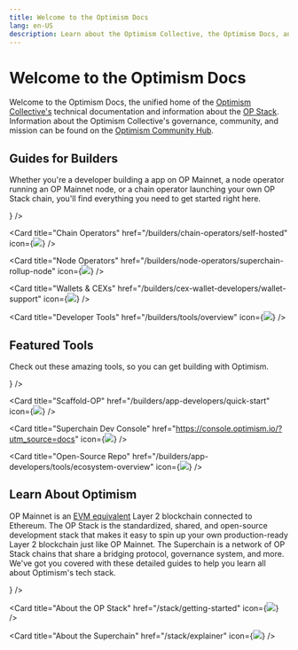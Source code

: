 ```yaml
---
title: Welcome to the Optimism Docs
lang: en-US
description: Learn about the Optimism Collective, the Optimism Docs, and how to get started building with Optimism.
---
```



# Welcome to the Optimism Docs

Welcome to the Optimism Docs, the unified home of the [Optimism Collective's](/connect/resources/glossary#optimism-collective) technical documentation and information about the [OP Stack](/stack/getting-started).
Information about the Optimism Collective's governance, community, and mission can be found on the [Optimism Community Hub](https://community.optimism.io/docs/governance/).

## Guides for Builders

Whether you're a developer building a app on OP Mainnet, a node operator running an OP Mainnet node, or a chain operator launching your own OP Stack chain, you'll find everything you need to get started right here.

<Cards>
  <Card title="App Developers" href="/builders/app-developers/overview" icon={<img src="img/icons/terminal-window-line.svg" />} />

  <Card title="Chain Operators" href="/builders/chain-operators/self-hosted" icon={<img src="img/icons/instance-line.svg" />} />

  <Card title="Node Operators" href="/builders/node-operators/superchain-rollup-node" icon={<img src="img/icons/computer-line.svg" />} />

  <Card title="Wallets & CEXs" href="/builders/cex-wallet-developers/wallet-support" icon={<img src="img/icons/wallet.svg" />} />

  <Card title="Developer Tools" href="/builders/tools/overview" icon={<img src="img/icons/tools.svg" />} />
</Cards>

## Featured Tools

Check out these amazing tools, so you can get building with Optimism.

<Cards>
  <Card title="Superchain Faucet" href="https://app.optimism.io/faucet?utm_source=docs" icon={<img src="img/icons/gear.svg" />} />

  <Card title="Scaffold-OP" href="/builders/app-developers/quick-start" icon={<img src="img/icons/gear.svg" />} />

  <Card title="Superchain Dev Console" href="https://console.optimism.io/?utm_source=docs" icon={<img src="img/icons/gear.svg" />} />

  <Card title="Open-Source Repo" href="/builders/app-developers/tools/ecosystem-overview" icon={<img src="img/icons/gear.svg" />} />
</Cards>

## Learn About Optimism

OP Mainnet is an [EVM equivalent](https://web.archive.org/web/20231127160757/https://medium.com/ethereum-optimism/introducing-evm-equivalence-5c2021deb306) Layer 2 blockchain connected to Ethereum.
The OP Stack is the standardized, shared, and open-source development stack that makes it easy to spin up your own production-ready Layer 2 blockchain just like OP Mainnet.
The Superchain is a network of OP Stack chains that share a bridging protocol, governance system, and more.
We've got you covered with these detailed guides to help you learn all about Optimism's tech stack.

<Cards>
  <Card title="About OP Mainnet" href="/chain/getting-started" icon={<img src="img/icons/book.svg" />} />

  <Card title="About the OP Stack" href="/stack/getting-started" icon={<img src="img/icons/book.svg" />} />

  <Card title="About the Superchain" href="/stack/explainer" icon={<img src="img/icons/book.svg" />} />
</Cards>
